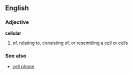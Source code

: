 ==English==
===Adjective===
'''cellular'''
# of, relating to, consisting of, or resembling a [[cell]] or cells
===See also===
*[[cell phone]]